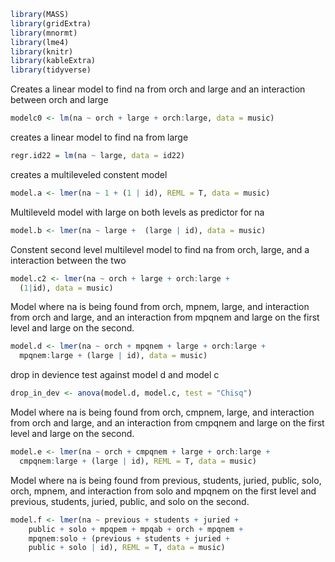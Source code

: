 ```R
library(MASS)
library(gridExtra)  
library(mnormt) 
library(lme4) 
library(knitr) 
library(kableExtra)
library(tidyverse)
```


Creates a linear model to find na from orch and large and an interaction between orch and large
```R
modelc0 <- lm(na ~ orch + large + orch:large, data = music)
```


creates a linear model to find na from large
```R
regr.id22 = lm(na ~ large, data = id22)
```



creates a multileveled constent model
```R
model.a <- lmer(na ~ 1 + (1 | id), REML = T, data = music)
```


Multileveld model with large on both levels as predictor for na
```R
model.b <- lmer(na ~ large +  (large | id), data = music)

```



Constent second level multilevel model to find na from orch, large, and a interaction between the two
```R
model.c2 <- lmer(na ~ orch + large + orch:large +
  (1|id), data = music)
```



Model where na is being found from orch, mpnem, large, and interaction from orch and large, and an interaction from mpqnem and large on the first level and large on the second.
```R
model.d <- lmer(na ~ orch + mpqnem + large + orch:large + 
  mpqnem:large + (large | id), data = music)
```

drop in devience test against model d and model c
```R
drop_in_dev <- anova(model.d, model.c, test = "Chisq")
```


Model where na is being found from orch, cmpnem, large, and interaction from orch and large, and an interaction from cmpqnem and large on the first level and large on the second.
```R
model.e <- lmer(na ~ orch + cmpqnem + large + orch:large + 
  cmpqnem:large + (large | id), REML = T, data = music)
```


Model where na is being found from previous, students, juried, public, solo, orch, mpnem, and interaction from solo and mpqnem on the first level and previous, students, juried, public, and solo on the second.
```r
model.f <- lmer(na ~ previous + students + juried + 
    public + solo + mpqpem + mpqab + orch + mpqnem + 
    mpqnem:solo + (previous + students + juried + 
    public + solo | id), REML = T, data = music)
```


